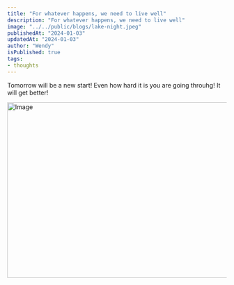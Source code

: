 ```yaml
---
title: "For whatever happens, we need to live well"
description: "For whatever happens, we need to live well"
image: "../../public/blogs/lake-night.jpeg"
publishedAt: "2024-01-03"
updatedAt: "2024-01-03"
author: "Wendy"
isPublished: true
tags:
- thoughts
---
```



Tomorrow will be a new start! Even how hard it is you are going throuhg! It will get better! 

<Image
  src="../blogs/lake-night.jpeg"
  width="718"
  height="404"
  alt="Image"
  sizes="100vw"
/>